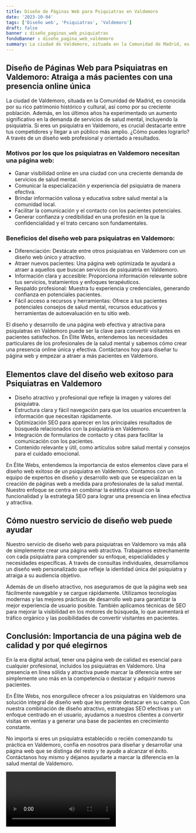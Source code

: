 ```yaml
---
title: Diseño de Páginas Web para Psiquiatras en Valdemoro
date: '2023-10-04'
tags: ['Diseño web', 'Psiquiatras', 'Valdemoro']
draft: false
banner : diseño_paginas_web_psiquiatras
fondoBanner : diseño_pagina_web_valdemoro
summary: La ciudad de Valdemoro, situada en la Comunidad de Madrid, es conocida por su rico patrimonio histórico y cultural, así como por su creciente población. Además, en los últimos años ha experimentado un aumento significativo en la demanda de servicios de salud mental, incluyendo la psiquiatría. Si eres un psiquiatra en Valdemoro, es crucial destacarte entre tus competidores y llegar a un público más amplio. ¿Cómo puedes lograrlo? A través de un diseño web profesional y orientado a resultados.
---
```


## Diseño de Páginas Web para Psiquiatras en Valdemoro: Atraiga a más pacientes con una presencia online única

La ciudad de Valdemoro, situada en la Comunidad de Madrid, es conocida por su rico patrimonio histórico y cultural, así como por su creciente población. Además, en los últimos años ha experimentado un aumento significativo en la demanda de servicios de salud mental, incluyendo la psiquiatría. Si eres un psiquiatra en Valdemoro, es crucial destacarte entre tus competidores y llegar a un público más amplio. ¿Cómo puedes lograrlo? A través de un diseño web profesional y orientado a resultados.

### Motivos por los que los psiquiatras en Valdemoro necesitan una página web:
* Ganar visibilidad online en una ciudad con una creciente demanda de servicios de salud mental.
* Comunicar la especialización y experiencia del psiquiatra de manera efectiva.
* Brindar información valiosa y educativa sobre salud mental a la comunidad local.
* Facilitar la comunicación y el contacto con los pacientes potenciales.
* Generar confianza y credibilidad en una profesión en la que la confidencialidad y el trato cercano son fundamentales.

### Beneficios del diseño web para psiquiatras en Valdemoro:
* Diferenciación: Destácate entre otros psiquiatras en Valdemoro con un diseño web único y atractivo.
* Atraer nuevos pacientes: Una página web optimizada te ayudará a atraer a aquellos que buscan servicios de psiquiatría en Valdemoro.
* Información clara y accesible: Proporciona información relevante sobre tus servicios, tratamientos y enfoques terapéuticos.
* Respaldo profesional: Muestra tu experiencia y credenciales, generando confianza en potenciales pacientes.
* Fácil acceso a recursos y herramientas: Ofrece a tus pacientes potenciales consejos de salud mental, recursos educativos y herramientas de autoevaluación en tu sitio web.

El diseño y desarrollo de una página web efectiva y atractiva para psiquiatras en Valdemoro puede ser la clave para convertir visitantes en pacientes satisfechos. En Élite Webs, entendemos las necesidades particulares de los profesionales de la salud mental y sabemos cómo crear una presencia online única y efectiva. Contáctanos hoy para diseñar tu página web y empezar a atraer a más pacientes en Valdemoro.

<GifSeo />

<Cta />

## Elementos clave del diseño web exitoso para Psiquiatras en Valdemoro

- Diseño atractivo y profesional que refleje la imagen y valores del psiquiatra.
- Estructura clara y fácil navegación para que los usuarios encuentren la información que necesitan rápidamente.
- Optimización SEO para aparecer en los principales resultados de búsqueda relacionados con la psiquiatría en Valdemoro.
- Integración de formularios de contacto y citas para facilitar la comunicación con los pacientes.
- Contenido relevante y útil, como artículos sobre salud mental y consejos para el cuidado emocional.

En Élite Webs, entendemos la importancia de estos elementos clave para el diseño web exitoso de un psiquiatra en Valdemoro. Contamos con un equipo de expertos en diseño y desarrollo web que se especializan en la creación de páginas web a medida para profesionales de la salud mental. Nuestro enfoque se centra en combinar la estética visual con la funcionalidad y la estrategia SEO para lograr una presencia en línea efectiva y atractiva.

## Cómo nuestro servicio de diseño web puede ayudar

Nuestro servicio de diseño web para psiquiatras en Valdemoro va más allá de simplemente crear una página web atractiva. Trabajamos estrechamente con cada psiquiatra para comprender su enfoque, especialidades y necesidades específicas. A través de consultas individuales, desarrollamos un diseño web personalizado que refleje la identidad única del psiquiatra y atraiga a su audiencia objetivo.

Además de un diseño atractivo, nos aseguramos de que la página web sea fácilmente navegable y se cargue rápidamente. Utilizamos tecnologías modernas y las mejores prácticas de desarrollo web para garantizar la mejor experiencia de usuario posible. También aplicamos técnicas de SEO para mejorar la visibilidad en los motores de búsqueda, lo que aumentará el tráfico orgánico y las posibilidades de convertir visitantes en pacientes.

## Conclusión: Importancia de una página web de calidad y por qué elegirnos

En la era digital actual, tener una página web de calidad es esencial para cualquier profesional, incluidos los psiquiatras en Valdemoro. Una presencia en línea sólida y atractiva puede marcar la diferencia entre ser simplemente uno más en la competencia o destacar y adquirir nuevos pacientes.

En Élite Webs, nos enorgullece ofrecer a los psiquiatras en Valdemoro una solución integral de diseño web que les permite destacar en su campo. Con nuestra combinación de diseño atractivo, estrategias SEO efectivas y un enfoque centrado en el usuario, ayudamos a nuestros clientes a convertir visitas en ventas y a generar una base de pacientes en crecimiento constante.

No importa si eres un psiquiatra establecido o recién comenzando tu práctica en Valdemoro, confía en nosotros para diseñar y desarrollar una página web que se distinga del resto y te ayude a alcanzar el éxito. Contáctanos hoy mismo y déjanos ayudarte a marcar la diferencia en la salud mental de Valdemoro.

<Video />

<CtaBot job='Psiquiatras' city='Valdemoro'/>

<Gmaps query='Valdemoro+españa+maps' />